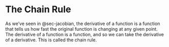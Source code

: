 # The Chain Rule {.ChainRule}

As we've seen in @sec-jacobian, the derivative of a function is a function that tells us how fast the original function is changing at any given point. The derivative of a function is a function, and so we can take the derivative of a derivative. This is called the chain rule.